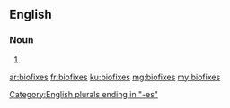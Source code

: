 ==English==

===Noun===
{{head|en|noun plural form}}

# {{plural of|biofix|lang=en}}

[[Category:English plurals ending in "-es"]]

[[ar:biofixes]]
[[fr:biofixes]]
[[ku:biofixes]]
[[mg:biofixes]]
[[my:biofixes]]